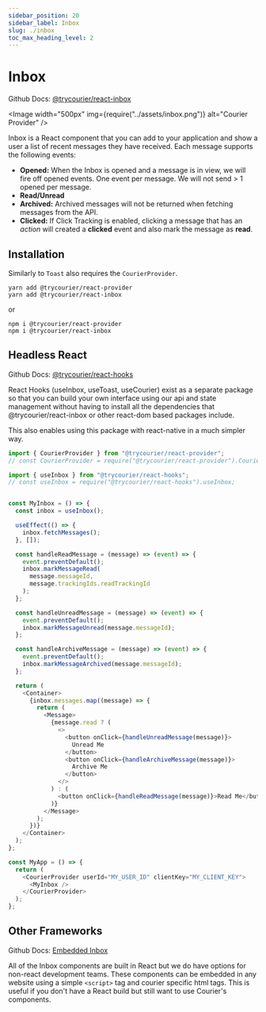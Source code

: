 ```yaml
---
sidebar_position: 20
sidebar_label: Inbox
slug: ./inbox
toc_max_heading_level: 2
---
```



# Inbox

Github Docs: [@trycourier/react-inbox](https://github.com/trycourier/courier-react/tree/main/packages/react-inbox)

<Image width="500px" img={require("../assets/inbox.png")} alt="Courier Provider" />

Inbox is a React component that you can add to your application and show a user a list of recent messages they have received. Each message supports the following events:

- **Opened:** When the Inbox is opened and a message is in view, we will fire off opened events. One event per message. We will not send > 1 opened per message.
- **Read/Unread**
- **Archived:**  Archived messages will not be returned when fetching messages from the API.
- **Clicked:** If Click Tracking is enabled, clicking a message that has an _action_ will created a **clicked** event and also mark the message as **read**.

## Installation

Similarly to `Toast` also requires the `CourierProvider`.  

```
yarn add @trycourier/react-provider
yarn add @trycourier/react-inbox
```

or 

```
npm i @trycourier/react-provider
npm i @trycourier/react-inbox
```

## Headless React

Github Docs: [@trycourier/react-hooks](https://github.com/trycourier/courier-react/tree/main/packages/react-hooks)

React Hooks (useInbox, useToast, useCourier) exist as a separate package so that you can build your own interface using our api and state management without having to install all the dependencies that @trycourier/react-inbox or other react-dom based packages include.

This also enables using this package with react-native in a much simpler way.

```ts
import { CourierProvider } from "@trycourier/react-provider";
// const CourierProvider = require("@trycourier/react-provider").CourierProvider;

import { useInbox } from "@trycourier/react-hooks";
// const useInbox = require("@trycourier/react-hooks").useInbox;


const MyInbox = () => {
  const inbox = useInbox();

  useEffect(() => {
    inbox.fetchMessages();
  }, []);

  const handleReadMessage = (message) => (event) => {
    event.preventDefault();
    inbox.markMessageRead(
      message.messageId,
      message.trackingIds.readTrackingId
    );
  };

  const handleUnreadMessage = (message) => (event) => {
    event.preventDefault();
    inbox.markMessageUnread(message.messageId);
  };

  const handleArchiveMessage = (message) => (event) => {
    event.preventDefault();
    inbox.markMessageArchived(message.messageId);
  };

  return (
    <Container>
      {inbox.messages.map((message) => {
        return (
          <Message>
            {message.read ? (
              <>
                <button onClick={handleUnreadMessage(message)}>
                  Unread Me
                </button>
                <button onClick={handleArchiveMessage(message)}>
                  Archive Me
                </button>
              </>
            ) : (
              <button onClick={handleReadMessage(message)}>Read Me</button>
            )}
          </Message>
        );
      })}
    </Container>
  );
};

const MyApp = () => {
  return (
    <CourierProvider userId="MY_USER_ID" clientKey="MY_CLIENT_KEY">
      <MyInbox />
    </CourierProvider>
  );
};
```

## Other Frameworks

Github Docs: [Embedded Inbox](https://github.com/trycourier/courier-react/tree/main/packages/components)

All of the Inbox components are built in React but we do have options for non-react development teams.  These components can be embedded in any website using a simple `<script>` tag and courier specific html tags. This is useful if you don't have a React build but still want to use Courier's components.

